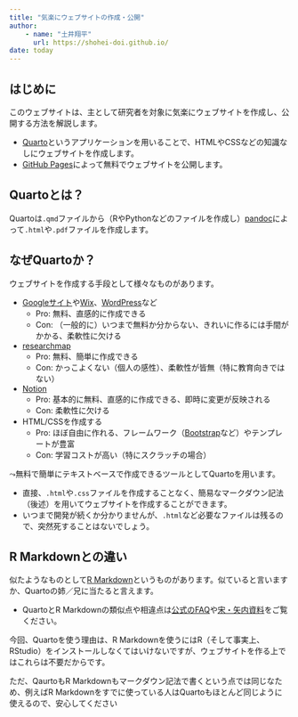 ```yaml
---
title: "気楽にウェブサイトの作成・公開"
author: 
    - name: "土井翔平"
      url: https://shohei-doi.github.io/
date: today
---
```


## はじめに

このウェブサイトは、主として研究者を対象に気楽にウェブサイトを作成し、公開する方法を解説します。

- [Quarto](https://quarto.org/)というアプリケーションを用いることで、HTMLやCSSなどの知識なしにウェブサイトを作成します。
- [GitHub Pages](https://docs.github.com/ja/pages)によって無料でウェブサイトを公開します。

## Quartoとは？

Quartoは`.qmd`ファイルから（RやPythonなどのファイルを作成し）[pandoc](https://pandoc.org/)によって`.html`や`.pdf`ファイルを作成します。

## なぜQuartoか？

ウェブサイトを作成する手段として様々なものがあります。

- [Googleサイト](https://support.google.com/sites/answer/6372878?hl=ja)や[Wix](https://ja.wix.com/)、[WordPress](https://ja.wordpress.org/)など
    - Pro: 無料、直感的に作成できる
    - Con: （一般的に）いつまで無料か分からない、きれいに作るには手間がかかる、柔軟性に欠ける
- [researchmap](https://researchmap.jp/)
    - Pro: 無料、簡単に作成できる
    - Con: かっこよくない（個人の感性）、柔軟性が皆無（特に教育向きではない）
- [Notion](https://www.notion.so)
    - Pro: 基本的に無料、直感的に作成できる、即時に変更が反映される
    - Con: 柔軟性に欠ける
- HTML/CSSを作成する
    - Pro: ほぼ自由に作れる、フレームワーク（[Bootstrap](https://getbootstrap.jp/)など）やテンプレートが豊富
    - Con: 学習コストが高い（特にスクラッチの場合）

$\leadsto$無料で簡単にテキストベースで作成できるツールとしてQuartoを用います。

- 直接、`.html`や`.css`ファイルを作成することなく、簡易なマークダウン記法（後述）を用いてウェブサイトを作成することができます。
- いつまで開発が続くか分かりませんが、`.html`など必要なファイルは残るので、突然死することはないでしょう。

:::{.callout-note collapse="true"}
## R Markdownとの違い

似たようなものとして[R Markdown](https://rmarkdown.rstudio.com/)というものがあります。似ていると言いますか、Quartoの姉／兄に当たると言えます。

- QuartoとR Markdownの類似点や相違点は[公式のFAQ](https://quarto.org/docs/faq/rmarkdown.html)や[宋・矢内資料](https://www.jaysong.net/RBook/quarto.html)をご覧ください。

今回、Quartoを使う理由は、R Markdownを使うにはR（そして事実上、RStudio）をインストールしなくてはいけないですが、ウェブサイトを作る上ではこれらは不要だからです。

ただ、QaurtoもR Markdownもマークダウン記法で書くという点では同じなため、例えばR Markdownをすでに使っている人はQuartoもほとんど同じように使えるので、安心してください
:::
